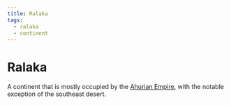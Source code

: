 ```yaml
---
title: Ralaka
tags:
  - ralaka
  - continent
---
```



# Ralaka

<Map asset={MapImage} width={500} height={500} alt="Map of Ralaka" />

A continent that is mostly occupied by the
[Ahurian Empire](countries/ahuria.md), with the notable exception of the
southeast desert.

[ralaka]: ../assets/maps/map-of-ralaka.png

[ralaka-link]: /assets/maps/map-of-ralaka.png
